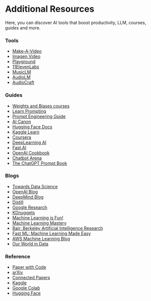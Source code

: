 

# Additional Resources

Here, you can discover AI tools that boost productivity, LLM, courses, guides and more.



### Tools

- [Make-A-Video](https://makeavideo.studio/)
- [Imagen Video](https://imagen.research.google/video/)
- [Playground](https://playgroundai.com/)
- [11ElevenLabs](https://elevenlabs.io/)
- [MusicLM](https://google-research.github.io/seanet/musiclm/examples/)
- [AudioLM](https://google-research.github.io/seanet/audiolm/examples/)
- [AudioCraft](https://ai.meta.com/blog/audiocraft-musicgen-audiogen-encodec-generative-ai-audio/)

### Guides

- [Weights and Biases courses ](https://www.wandb.courses/pages/w-b-courses)
- [Learn Prompting](https://learnprompting.org/docs/intro)
- [Prompt Engineering Guide](https://www.promptingguide.ai/)
- [AI Canon](https://a16z.com/ai-canon/)
- [Hugging Face Docs](https://huggingface.co/docs)
- [Kaggle Learn](https://www.kaggle.com/learn)
- [Coursera](https://www.coursera.org/)
- [DeepLearning AI](https://www.deeplearning.ai/)
- [Fast.AI](https://www.fast.ai/)
- [OpenAI Cookbook](https://cookbook.openai.com/)
- [Chatbot Arena](https://lmsys.org/blog/2023-05-03-arena/)
- [The ChatGPT Prompt Book](https://docs.google.com/presentation/d/17b_ocq-GL5lhV_bYSShzUgxL02mtWDoiw9xEroJ5m3Q/edit#slide=id.g1b8e0b333f6_0_129)

### Blogs

- [Towards Data Science](https://towardsdatascience.com/)
- [OpenAI Blog](https://openai.com/blog)
- [DeepMind Blog](https://deepmind.google/discover/blog/)
- [Distill](https://distill.pub/)
- [Google Research](https://blog.research.google/)
- [KDnuggets](https://www.kdnuggets.com/)
- [Machine Learning is Fun!](https://www.machinelearningisfun.com/)
- [Machine Learning Mastery](https://machinelearningmastery.com/blog/)
- [Bair: Berkeley Artificial Intelligence Research](https://bair.berkeley.edu/blog/)
- [Fast ML: Machine Learning Made Easy](http://fastml.com/)
- [AWS Machine Learning Blog](https://aws.amazon.com/blogs/machine-learning/)
- [Our World in Data](https://ourworldindata.org/)

### Reference

- [Paper with Code](https://paperswithcode.com/)
- [arXiv](https://arxiv.org/)
- [Connected Papers](https://www.connectedpapers.com/)
- [Kaggle](https://www.kaggle.com/)
- [Google Colab](https://colab.research.google.com/)
- [Hugging Face](https://huggingface.co/)